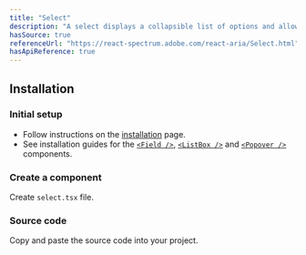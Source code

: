 ```yaml
---
title: "Select"
description: "A select displays a collapsible list of options and allows a user to select one of them."
hasSource: true
referenceUrl: "https://react-spectrum.adobe.com/react-aria/Select.html"
hasApiReference: true
---
```


## Installation

<Steps>

### Initial setup

- Follow instructions on the [installation](/docs/overview/installation) page.
- See installation guides for the [`<Field />`](/docs/components/field), [`<ListBox />`](/docs/components/list-box) and [`<Popover />`](/docs/components/popover) components.

### Create a component

Create `select.tsx` file.

### Source code

Copy and paste the source code into your project.

</Steps>
